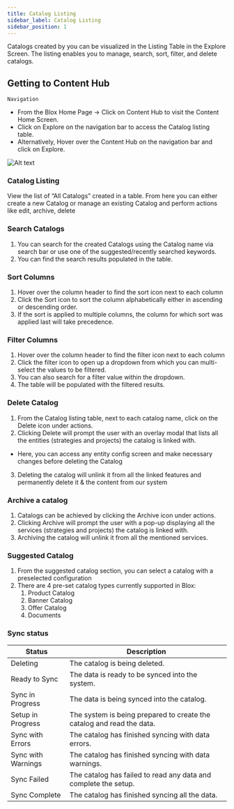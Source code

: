 ```yaml
---
title: Catalog Listing
sidebar_label: Catalog Listing
sidebar_position: 1
---
```


<head>
  <title>Catalog Listing</title>
  <meta name="description" content="" />
</head>

Catalogs created by you can be visualized in the Listing Table in the Explore Screen. The listing enables you to manage, search, sort, filter, and delete catalogs.

## Getting to Content Hub

`Navigation`

- From the Blox Home Page -> Click on Content Hub to visit the Content Home Screen.
- Click on Explore on the navigation bar to access the Catalog listing table.
- Alternatively, Hover over the Content Hub on the navigation bar and click on Explore.

![Alt text](https://d1r1e7xjkfj7nz.cloudfront.net/Screenshot%202023-04-06%20at%208.18.59%20AM.png 'a title')

### Catalog Listing

View the list of “All Catalogs” created in a table. From here you can either create a new Catalog or manage an existing Catalog and perform actions like edit, archive, delete

### Search Catalogs

1. You can search for the created Catalogs using the Catalog name via search bar or use one of the suggested/recently searched keywords.
2. You can find the search results populated in the table.

### Sort Columns

1. Hover over the column header to find the sort icon next to each column
2. Click the Sort icon to sort the column alphabetically either in ascending or descending order.
3. If the sort is applied to multiple columns, the column for which sort was applied last will take precedence.

### Filter Columns

1. Hover over the column header to find the filter icon next to each column
2. Click the filter icon to open up a dropdown from which you can multi-select the values to be filtered.
3. You can also search for a filter value within the dropdown.
4. The table will be populated with the filtered results.

### Delete Catalog

1. From the Catalog listing table, next to each catalog name, click on the Delete icon under actions.
2. Clicking Delete will prompt the user with an overlay modal that lists all the entities (strategies and projects) the catalog is linked with.

- Here, you can access any entity config screen and make necessary changes before deleting the Catalog

3. Deleting the catalog will unlink it from all the linked features and permanently delete it & the content from our system

### Archive a catalog

1. Catalogs can be achieved by clicking the Archive icon under actions.
2. Clicking Archive will prompt the user with a pop-up displaying all the services (strategies and projects) the catalog is linked with.
3. Archiving the catalog will unlink it from all the mentioned services.

### <a name="_heading=h.edgl75arsi46"></a>**Suggested Catalog**

1. From the suggested catalog section, you can select a catalog with a preselected configuration
1. There are 4 pre-set catalog types currently supported in Blox:
   1. Product Catalog
   1. Banner Catalog
   1. Offer Catalog
   1. Documents

### Sync status 

| Status | Description |
|---|---|
| Deleting | The catalog is being deleted. |
| Ready to Sync | The data is ready to be synced into the system. |
| Sync in Progress | The data is being synced into the catalog. |
| Setup in Progress | The system is being prepared to create the catalog and read the data. |
| Sync with Errors | The catalog has finished syncing with data errors. |
| Sync with Warnings | The catalog has finished syncing with data warnings. |
| Sync Failed | The catalog has failed to read any data and complete the setup. |
| Sync Complete | The catalog has finished syncing all the data. |